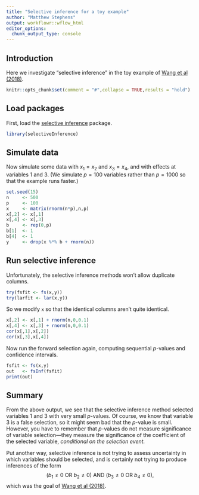 ```yaml
---
title: "Selective inference for a toy example"
author: "Matthew Stephens"
output: workflowr::wflow_html
editor_options:
  chunk_output_type: console
---
```


## Introduction

Here we investigate "selective inference" in the toy example of
[Wang et al (2018)][wang-2018].

```r
knitr::opts_chunk$set(comment = "#",collapse = TRUE,results = "hold")
```

## Load packages

First, load the [selective inference][selectiveInference] package.

```r
library(selectiveInference)
```

## Simulate data

Now simulate some data with $x_1 = x_2$ and $x_3 = x_4$, and with
effects at variables 1 and 3. (We simulate $p = 100$ variables rather
than $p = 1000$ so that the example runs faster.)

```r
set.seed(15)
n     <- 500
p     <- 100
x     <- matrix(rnorm(n*p),n,p)
x[,2] <- x[,1] 
x[,4] <- x[,3]
b     <- rep(0,p)
b[1]  <- 1
b[4]  <- 1
y     <- drop(x %*% b + rnorm(n))
```

## Run selective inference

Unfortunately, the selective inference methods won't allow duplicate
columns.

```r
try(fsfit <- fs(x,y))
try(larfit <- lar(x,y))
```

So we modify `x` so that the identical columns aren't quite identical.

```r
x[,2] <- x[,1] + rnorm(n,0,0.1) 
x[,4] <- x[,3] + rnorm(n,0,0.1)
cor(x[,1],x[,2])
cor(x[,3],x[,4])
```

Now run the forward selection again, computing sequential *p*-values and
confidence intervals.

```r
fsfit <- fs(x,y)
out   <- fsInf(fsfit)
print(out)
```

## Summary

From the above output, we see that the selective inference method
selected variables 1 and 3 with very small *p*-values. Of course, we
know that variable 3 is a false selection, so it might seem bad that
the *p*-value is small. However, you have to remember that 
*p*-values do not measure significance of variable selection---they
measure the significance of the coefficient of the selected variable,
*conditional on the selection event.*

Put another way, selective inference is not trying to assess
uncertainty in which variables should be selected, and is certainly
not trying to produce inferences of the form $$(b_1 \neq 0 \text{ OR }
b_2 \neq 0) \text{ AND } (b_3 \neq 0 \text{ OR } b_4 \neq 0),$$ which
was the goal of [Wang et al (2018)][wang-2018].

[wang-2018]: https://www.biorxiv.org/content/10.1101/501114v1
[selectiveInference]: https://cran.r-project.org/package=selectiveInference

